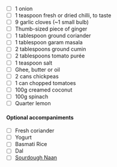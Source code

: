 - [ ] 1 onion
- [ ] 1 teaspoon fresh or dried chilli, to taste
- [ ] 9 garlic cloves (~1 small bulb)
- [ ] Thumb-sized piece of ginger
- [ ] 1 tablespoon ground coriander
- [ ] 1 tablespoon garam masala
- [ ] 2 tablespoons ground cumin
- [ ] 2 tablespoons tomato purée
- [ ] 1 teaspoon salt
- [ ] Ghee, butter or oil
- [ ] 2 cans chickpeas
- [ ] 1 can chopped tomatoes
- [ ] 100g creamed coconut
- [ ] 100g spinach
- [ ] Quarter lemon

#### Optional accompaniments

- [ ] Fresh coriander
- [ ] Yogurt
- [ ] Basmati Rice
- [ ] Dal
- [ ] [Sourdough Naan](./sourdough-naan)

